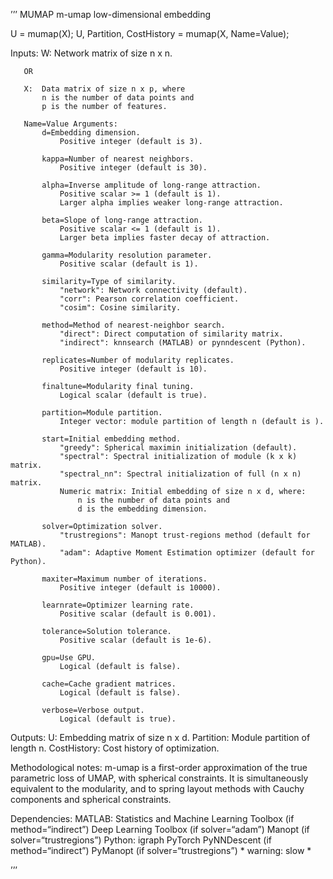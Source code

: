 '''
 MUMAP m-umap low-dimensional embedding

   U = mumap(X);
   U, Partition, CostHistory = mumap(X, Name=Value);

   Inputs:
       W:  Network matrix of size n x n.

       OR

       X:  Data matrix of size n x p, where
           n is the number of data points and
           p is the number of features.

       Name=Value Arguments:
           d=Embedding dimension.
               Positive integer (default is 3).

           kappa=Number of nearest neighbors.
               Positive integer (default is 30).

           alpha=Inverse amplitude of long-range attraction.
               Positive scalar >= 1 (default is 1).
               Larger alpha implies weaker long-range attraction.

           beta=Slope of long-range attraction.
               Positive scalar <= 1 (default is 1).
               Larger beta implies faster decay of attraction.

           gamma=Modularity resolution parameter.
               Positive scalar (default is 1).

           similarity=Type of similarity.
               "network": Network connectivity (default).
               "corr": Pearson correlation coefficient.
               "cosim": Cosine similarity.

           method=Method of nearest-neighbor search.
               "direct": Direct computation of similarity matrix.
               "indirect": knnsearch (MATLAB) or pynndescent (Python).

           replicates=Number of modularity replicates.
               Positive integer (default is 10).

           finaltune=Modularity final tuning.
               Logical scalar (default is true).

           partition=Module partition.
               Integer vector: module partition of length n (default is ).

           start=Initial embedding method.
               "greedy": Spherical maximin initialization (default).
               "spectral": Spectral initialization of module (k x k) matrix.
               "spectral_nn": Spectral initialization of full (n x n) matrix.
               Numeric matrix: Initial embedding of size n x d, where:
                   n is the number of data points and
                   d is the embedding dimension.

           solver=Optimization solver.
               "trustregions": Manopt trust-regions method (default for MATLAB).
               "adam": Adaptive Moment Estimation optimizer (default for Python).

           maxiter=Maximum number of iterations.
               Positive integer (default is 10000).

           learnrate=Optimizer learning rate.
               Positive scalar (default is 0.001).

           tolerance=Solution tolerance.
               Positive scalar (default is 1e-6).

           gpu=Use GPU.
               Logical (default is false).

           cache=Cache gradient matrices.
               Logical (default is false).

           verbose=Verbose output.
               Logical (default is true).

   Outputs:
       U:  Embedding matrix of size n x d.
       Partition: Module partition of length n.
       CostHistory: Cost history of optimization.

   Methodological notes:
       m-umap is a first-order approximation of the true parametric
       loss of UMAP, with spherical constraints. It is simultaneously
       equivalent to the modularity, and to spring layout methods with
       Cauchy components and spherical constraints.

   Dependencies:
       MATLAB: 
           Statistics and Machine Learning Toolbox (if method="indirect")
           Deep Learning Toolbox (if solver="adam")
           Manopt (if solver="trustregions")
       Python: 
           igraph
           PyTorch
           PyNNDescent (if method="indirect")
           PyManopt (if solver="trustregions") * warning: slow *

'''
